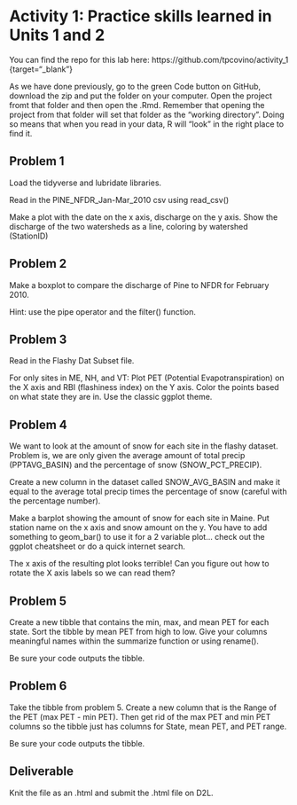 # Activity 1: Practice skills learned in Units 1 and 2 {#introactivity}

You can find the repo for this lab here: https://github.com/tpcovino/activity_1 {target="_blank"}

As we have done previously, go to the green Code button on GitHub, download the zip and put the folder on your computer. Open the project fromt that folder and then open the .Rmd. Remember that opening the project from that folder will set that folder as the "working directory". Doing so means that when you read in your data, R will "look" in the right place to find it. 

## Problem 1

Load the tidyverse and lubridate libraries.


Read in the PINE_NFDR_Jan-Mar_2010 csv using read_csv()


Make a plot with the date on the x axis, discharge on the y axis. Show the discharge of the two watersheds as a line, coloring by watershed (StationID)


## Problem 2

Make a boxplot to compare the discharge of Pine to NFDR for February 2010.

Hint: use the pipe operator and the filter() function.


## Problem 3

Read in the Flashy Dat Subset file.


For only sites in ME, NH, and VT: Plot PET (Potential Evapotranspiration) on the X axis and RBI (flashiness index) on the Y axis. Color the points based on what state they are in. Use the classic ggplot theme.


## Problem 4

We want to look at the amount of snow for each site in the flashy dataset. Problem is, we are only given the average amount of total precip (PPTAVG_BASIN) and the percentage of snow (SNOW_PCT_PRECIP).

Create a new column in the dataset called SNOW_AVG_BASIN and make it equal to the average total precip times the percentage of snow (careful with the percentage number).


Make a barplot showing the amount of snow for each site in Maine. Put station name on the x axis and snow amount on the y. You have to add something to geom_bar() to use it for a 2 variable plot... check out the ggplot cheatsheet or do a quick internet search.



The x axis of the resulting plot looks terrible! Can you figure out how to rotate the X axis labels so we can read them?

## Problem 5

Create a new tibble that contains the min, max, and mean PET for each state. Sort the tibble by mean PET from high to low. Give your columns meaningful names within the summarize function or using rename().

Be sure your code outputs the tibble.


## Problem 6

Take the tibble from problem 5. Create a new column that is the Range of the PET (max PET - min PET). Then get rid of the max PET and min PET columns so the tibble just has columns for State, mean PET, and PET range.

Be sure your code outputs the tibble.

## Deliverable

Knit the file as an .html and submit the .html file on D2L. 

